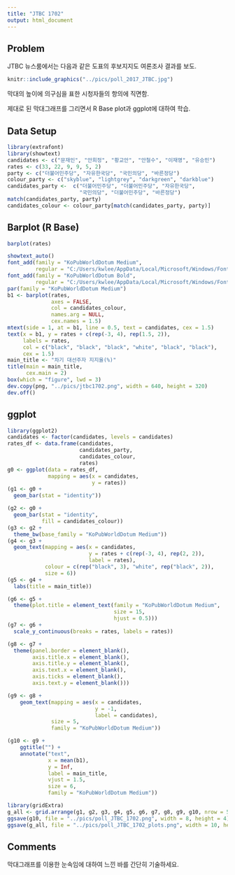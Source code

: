 ```yaml
---
title: "JTBC 1702"
output: html_document
---
```


## Problem

JTBC 뉴스룸에서는 다음과 같은 도표의 후보지지도 여론조사 결과를 보도. 

```r
knitr::include_graphics("../pics/poll_2017_JTBC.jpg")
```

<!--
![JTBC 뉴스룸 2017. 2월](../pics/poll_2017_JTBC.jpg)
-->

막대의 높이에 의구심을 표한 시청자들의 항의에 직면함. 

제대로 된 막대그래프를 그리면서 R Base plot과 ggplot에 대하여 학습.


## Data Setup

```r
library(extrafont)
library(showtext)
candidates <- c("문재인", "안희정", "황교안", "안철수", "이재명", "유승민") 
rates <- c(33, 22, 9, 9, 5, 2)
party <- c("더불어민주당", "자유한국당", "국민의당", "바른정당")
colour_party <- c("skyblue", "lightgrey", "darkgreen", "darkblue")
candidates_party <-  c("더불어민주당", "더불어민주당", "자유한국당", 
                       "국민의당", "더불어민주당", "바른정당")
match(candidates_party, party)
candidates_colour <- colour_party[match(candidates_party, party)]
```

<P style = "page-break-before:always">

## Barplot (R Base)

```r
barplot(rates)
```

<P style = "page-break-before:always">

```r
showtext_auto()
font_add(family = "KoPubWorldDotum Medium", 
         regular = "C:/Users/kwlee/AppData/Local/Microsoft/Windows/Fonts/KoPubWorld Dotum Medium.ttf")
font_add(family = "KoPubWorldDotum Bold", 
         regular = "C:/Users/kwlee/AppData/Local/Microsoft/Windows/Fonts/KoPubWorld Dotum Bold.ttf")
par(family = "KoPubWorldDotum Medium")
b1 <- barplot(rates, 
              axes = FALSE, 
              col = candidates_colour, 
              names.arg = NULL,
              cex.names = 1.5)
mtext(side = 1, at = b1, line = 0.5, text = candidates, cex = 1.5)
text(x = b1, y = rates + c(rep(-3, 4), rep(1.5, 2)), 
     labels = rates, 
     col = c("black", "black", "black", "white", "black", "black"),
     cex = 1.5)
main_title <- "차기 대선주자 지지율(%)"
title(main = main_title, 
      cex.main = 2)
box(which = "figure", lwd = 3)
dev.copy(png, "../pics/jtbc1702.png", width = 640, height = 320)
dev.off()
```

<P style = "page-break-before:always">

## ggplot

```r
library(ggplot2)
candidates <- factor(candidates, levels = candidates)
rates_df <- data.frame(candidates, 
                       candidates_party, 
                       candidates_colour,
                       rates)
g0 <- ggplot(data = rates_df, 
             mapping = aes(x = candidates, 
                           y = rates))
(g1 <- g0 +
  geom_bar(stat = "identity"))
```

<P style = "page-break-before:always">

```r
(g2 <- g0 +
  geom_bar(stat = "identity", 
           fill = candidates_colour))
(g3 <- g2 +
  theme_bw(base_family = "KoPubWorldDotum Medium"))
(g4 <- g3 +
  geom_text(mapping = aes(x = candidates, 
                          y = rates + c(rep(-3, 4), rep(2, 2)), 
                          label = rates), 
            colour = c(rep("black", 3), "white", rep("black", 2)),
            size = 6))
(g5 <- g4 +
  labs(title = main_title))
```

<P style = "page-break-before:always">

```r
(g6 <- g5 +
  theme(plot.title = element_text(family = "KoPubWorldDotum Medium", 
                                  size = 15, 
                                  hjust = 0.5)))
(g7 <- g6 +
  scale_y_continuous(breaks = rates, labels = rates))
```

<P style = "page-break-before:always">

```r
(g8 <- g7 +
  theme(panel.border = element_blank(),
        axis.title.x = element_blank(),
        axis.title.y = element_blank(),
        axis.text.x = element_blank(),
        axis.ticks = element_blank(), 
        axis.text.y = element_blank()))
```

```r
(g9 <- g8 +
    geom_text(mapping = aes(x = candidates,
                            y = -1,
                            label = candidates),
              size = 5,
              family = "KoPubWorldDotum Medium"))
```
<P style = "page-break-before:always">

```r
(g10 <- g9 +
    ggtitle("") +
    annotate("text", 
             x = mean(b1), 
             y = Inf, 
             label = main_title, 
             vjust = 1.5, 
             size = 6,
             family = "KoPubWorldDotum Medium"))
```

```r
library(gridExtra)
g_all <- grid.arrange(g1, g2, g3, g4, g5, g6, g7, g8, g9, g10, nrow = 5)
ggsave(g10, file = "../pics/poll_JTBC_1702.png", width = 8, height = 4)
ggsave(g_all, file = "../pics/poll_JTBC_1702_plots.png", width = 10, height = 16)
```

## Comments

막대그래프를 이용한 눈속임에 대하여 느낀 바를 간단히 기술하세요.